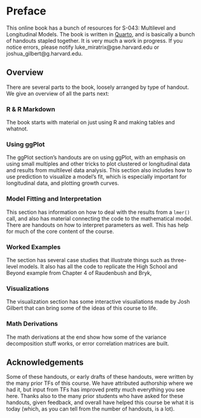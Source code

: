 # Preface {.unnumbered}

This online book has a bunch of resources for S-043: Multilevel and Longitudinal Models. The book is written in [Quarto](https://quarto.org/), and is basically a bunch of handouts stapled together. It is very much a work in progress. If you notice errors, please notify luke_miratrix\@gse.harvard.edu or joshua_gilbert\@g.harvard.edu.

## Overview

There are several parts to the book, loosely arranged by type of handout. We give an overview of all the parts next:

### R & R Markdown

The book starts with material on just using R and making tables and whatnot.

### Using ggPlot

The ggPlot section's handouts are on using ggPlot, with an emphasis on using small multiples and other tricks to plot clustered or longitudinal data and results from multilevel data analysis. This section also includes how to use prediction to visualize a model's fit, which is especially important for longitudinal data, and plotting growth curves.

### Model Fitting and Interpretation

This section has information on how to deal with the results from a `lmer()` call, and also has material connecting the code to the mathematical model. There are handouts on how to interpret parameters as well. This has help for much of the core content of the course.

### Worked Examples

The section has several case studies that illustrate things such as three-level models. It also has all the code to replicate the High School and Beyond example from Chapter 4 of Raudenbush and Bryk,

### Visualizations

The visualization section has some interactive visualiations made by Josh Gilbert that can bring some of the ideas of this course to life.

### Math Derivations

The math derivations at the end show how some of the variance decomposition stuff works, or error correlation matrices are built.

## Acknowledgements

Some of these handouts, or early drafts of these handouts, were written by the many prior TFs of this course. We have attributed authorship where we had it, but input from TFs has improved pretty much everything you see here. Thanks also to the many prior students who have asked for these handouts, given feedback, and overall have helped this course be what it is today (which, as you can tell from the number of handouts, is a lot).
